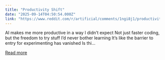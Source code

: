 ```yaml
---
title: "Productivity Shift"
date: "2025-09-14T04:50:54.000Z"
link: "https://www.reddit.com/r/artificial/comments/1ngi8j1/productivity_shift/"
---
```


AI makes me more productive in a way I didn’t expect Not just faster coding, but the freedom to try stuff I’d never bother learning It’s like the barrier to entry for experimenting has vanished Is thi...

[Read more](https://www.reddit.com/r/artificial/comments/1ngi8j1/productivity_shift/)
